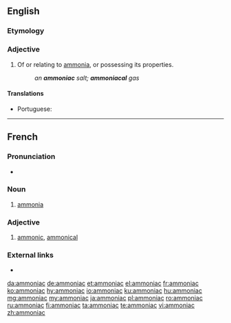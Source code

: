 ==English==

===Etymology===
{{etyl|la|en}} {{lena}}

===Adjective===
{{en-adj}}

# Of or relating to [[ammonia]], or possessing its properties.
#: ''an '''ammoniac''' salt; '''ammoniacal''' gas''

====Translations====
{{trans-top|relating to ammonia or possessing its properties}}
* Portuguese: {{t+|pt|amoníaco}}
{{trans-mid}}
{{trans-bottom}}

{{Webster 1913}}

----

==French==

===Pronunciation===
* {{audio|Fr-Paris--ammoniac.ogg|Audio (Paris)|lang=fr}}

===Noun===
{{fr-noun|m|-}}

# {{lb|fr|inorganic compound}} [[ammonia]]

===Adjective===
{{fr-adj|f=ammoniaque}}

# {{lb|fr|inorganic chemistry}} [[ammonic]], [[ammonical]]

===External links===
* {{R:TLFi}}

[[da:ammoniac]]
[[de:ammoniac]]
[[et:ammoniac]]
[[el:ammoniac]]
[[fr:ammoniac]]
[[ko:ammoniac]]
[[hy:ammoniac]]
[[io:ammoniac]]
[[ku:ammoniac]]
[[hu:ammoniac]]
[[mg:ammoniac]]
[[my:ammoniac]]
[[ja:ammoniac]]
[[pl:ammoniac]]
[[ro:ammoniac]]
[[ru:ammoniac]]
[[fi:ammoniac]]
[[ta:ammoniac]]
[[te:ammoniac]]
[[vi:ammoniac]]
[[zh:ammoniac]]